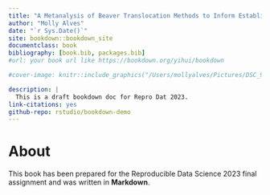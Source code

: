 ```yaml
--- 
title: "A Metanalysis of Beaver Translocation Methods to Inform Establishment Success and Beaver Management Policy"
author: "Molly Alves"
date: "`r Sys.Date()`"
site: bookdown::bookdown_site
documentclass: book
bibliography: [book.bib, packages.bib]
#url: your book url like https://bookdown.org/yihui/bookdown

#cover-image: knitr::include_graphics("/Users/mollyalves/Pictures/DSC_9074")

description: |
  This is a draft bookdown doc for Repro Dat 2023.
link-citations: yes
github-repo: rstudio/bookdown-demo
---
```


# About

This book has been prepared for the Reproducible Data Science 2023 final assignment and was written in **Markdown**.